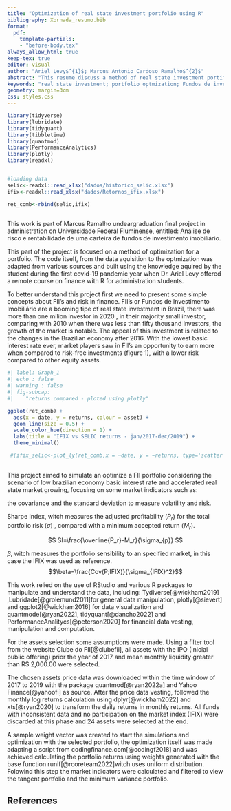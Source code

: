 ```yaml
---
title: "Optimization of real state investment portfolio using R"
bibliography: Xornada_resumo.bib
format:
  pdf:
    template-partials: 
    - "before-body.tex"  
always_allow_html: true
keep-tex: true
editor: visual
author: "Ariel Levy$^{1}$; Marcus Antonio Cardoso Ramalho$^{2}$"
abstract: "This resume discuss a method of real state investment portifolio optmization using R with the packages tidyverse and quantmod"
keywords: "real state investment; portfolio optmization; Fundos de investimento imobiliário; Sharpe ratio; portfolio risk"
geometry: margin=3cm
css: styles.css
---
```


```{=tex}
\pagestyle{empty}
\setlength\parindent{0pt}
```
```r

library(tidyverse)
library(lubridate)
library(tidyquant)
library(tibbletime)
library(quantmod)
library(PerformanceAnalytics)
library(plotly)
library(readxl)


#loading data
selic<-readxl::read_xlsx("dados/historico_selic.xlsx")
ifix<-readxl::read_xlsx("dados/Retornos_ifix.xlsx")

ret_comb<-rbind(selic,ifix)
  

```

```{=tex}
\begin{center}
\textbf{1. INTRODUCTION}
\end{center}
```
This work is part of Marcus Ramalho undeargraduation final project in administration on Universidade Federal Fluminense, entitled: Análise de risco e rentabilidade de uma carteira de fundos de investimento imobiliário.

This part of the project is focused on a method of optimization for a portfolio. The code itself, from the data aquisition to the optmization was adapted from various sources and built using the knowledge aquired by the student during the first covid-19 pandemic year when Dr. Ariel Levy offered a remote course on finance with R for administration students.

To better understand this project first we need to present some simple concepts about FII's and risk in finance. FII's or Fundos de Investimento Imobiliário are a booming tipe of real state investment in Brazil, there was more than one milion investor in 2020 , in their majority small investor, comparing with 2010 when there was less than fifty thousand investors, the growth of the market is notable. The appeal of this investment is related to the changes in the Brazilian economy after 2016. With the lowest basic interest rate ever, market players saw in FII's an opportunity to earn more when compared to risk-free investments (figure 1), with a lower risk compared to other equity assets.

```r
#| label: Graph_1
#| echo : false 
#| warning : false
#| fig-subcap:
#|    "returns compared - ploted using plotly"

ggplot(ret_comb) +
  aes(x = date, y = returns, colour = asset) +
  geom_line(size = 0.5) +
  scale_color_hue(direction = 1) +
  labs(title = "IFIX vs SELIC returns - jan/2017-dec/2019") +
  theme_minimal()

 #(ifix_selic<-plot_ly(ret_comb,x = ~date, y = ~returns, type='scatter',mode='lines', color = ~asset) %>%layout(title="IFIX vs SELIC returns - jan/2017-dec/2019"))
  
```

```{=tex}
\begin{center}
\textbf{2. OBJECTIVE}
\end{center}
```
This project aimed to simulate an optimize a FII portfolio considering the scenario of low brazilian economy basic interest rate and accelerated real state market growing, focusing on some market indicators such as:

the covariance and the standard deviation to measure volatility and risk.

Sharpe index, witch measures the adjusted profitability ($P_r$) for the total portfolio risk ($\sigma$) , compared with a minimum accepted return ($M_r$).

$$ SI=\frac{\overline{P_r}-M_r}{\sigma_{p}} $$

$\beta$, witch measures the portfolio sensibility to an specified market, in this case the IFIX was used as reference.$$\beta=\frac{Cov(P;IFIX)}{\sigma_{IFIX}^2}$$

```{=tex}
\begin{center}
\textbf{3. METODOLOGY AND CONCLUSION}
\end{center}
```
This work relied on the use of RStudio and various R packages to manipulate and understand the data, including: Tydiverse[@wickham2019] ,Lubridade[@grolemund2011]for general data manipulation, plotly[@sievert] and ggplot2[@wickham2016] for data visualization and quantmode[@ryan2022], tidyquant[@dancho2022] and PerformanceAnalitycs[@peterson2020] for financial data vesting, manipulation and computation.

For the assets selection some assumptions were made. Using a filter tool from the website Clube do FII[@clubefii], all assets with the IPO (Inicial public offering) prior the year of 2017 and mean monthly liquidity greater than R\$ 2,000.00 were selected.

The chosen assets price data was downloaded within the time window of 2017 to 2019 with the package quantmod[@ryan2022a] and Yahoo Finance[@yahoofi] as source. After the price data vesting, followed the monthly log returns calculation using dplyr[@wickham2022] and xts[@ryan2020] to transform the daily returns in monthly returns. All funds with inconsistent data and no participation on the market index (IFIX) were discarded at this phase and 24 assets were selected at the end.

A sample weight vector was created to start the simulations and optimization with the selected portfolio, the optimization itself was made adapting a script from codingfinance.com[@codingf2018] and was achieved calculating the portfolio returns using weights generated with the base function runif[@rcoreteam2022]witch uses uniform distribution. Folowind this step the market indicators were calculated and filtered to view the tangent portfolio and the minimum variance portfolio.

## References

```{=tex}
\newcounter{foo}
\renewenvironment{CSLReferences}[2] % #1 hanging-ident, #2 entry spacing
 {% don't indent paragraphs
  \setlength{\parindent}{0pt}
  % turn on hanging indent if param 1 is 1
  \ifodd #1 \everypar{\stepcounter{foo}\thefoo.~\setlength{\hangindent}{\cslhangindent}}\ignorespaces\else\everypar{\stepcounter{foo}\thefoo.~}\fi
  % set entry spacing
  \ifnum #2 > 0
  \setlength{\parskip}{#2\baselineskip}
  \fi
 }%
 {}
```
